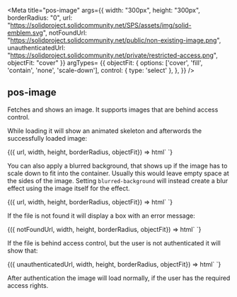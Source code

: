

<Meta
  title="pos-image"
  args={{
    width: "300px",
    height: "300px",
    borderRadius: "0",
    url: "https://solidproject.solidcommunity.net/SPS/assets/img/solid-emblem.svg",
    notFoundUrl:
      "https://solidproject.solidcommunity.net/public/non-existing-image.png",
    unauthenticatedUrl:
      "https://solidproject.solidcommunity.net/private/restricted-access.png",
    objectFit: "cover"
  }}
  argTypes= {{
      objectFit: {
        options: ['cover', 'fill', 'contain', 'none', 'scale-down'],
        control: { type: 'select' },
      },
    }}
/>

## pos-image

Fetches and shows an image. It supports images that are behind access control.

While loading it will show an animated skeleton and afterwords the successfully
loaded image:

<Canvas withSource="open">
  <Story name="Display an image">
    {({ url, width, height, borderRadius, objectFit}) => html`
      <pos-image style="--width: ${width}; --height: ${height}; --border-radius: ${borderRadius}; --object-fit: ${objectFit};" src=${url} />
    `}
  </Story>
</Canvas>

You can also apply a blurred background, that shows up if the image has to scale down to fit into the container. Usually
this would leave empty space at the sides of the image. Setting `blurred-background` will instead create a blur effect
using the image itself for the effect.

<Canvas withSource="open">
  <Story name="Blurred background" args={{ width: '100%', height: '300px', objectFit: 'contain' }}>
    {({ url, width, height, borderRadius, objectFit}) => html`
      <pos-image blurred-background style="--width: ${width}; --height: ${height}; --border-radius: ${borderRadius}; --object-fit: ${objectFit};" src=${url} />
    `}
  </Story>
</Canvas>

If the file is not found it will display a box with an error message:

<Canvas withSource="open">
  <Story name="Not Found">
    {({ notFoundUrl, width, height, borderRadius, objectFit}) => html` <pos-image style="--width: ${width}; --height: ${height}; --border-radius: ${borderRadius}; --object-fit: ${objectFit};" src=${notFoundUrl} /> `}
  </Story>
</Canvas>

If the file is behind access control, but the user is not authenticated it will
show that:

<Canvas withSource="open">
  <Story name="Unauthenticated">
    {({ unauthenticatedUrl, width, height, borderRadius, objectFit}) => html`
      <pos-image style="--width: ${width}; --height: ${height}; --border-radius: ${borderRadius}; --object-fit: ${objectFit};" src=${unauthenticatedUrl} />
    `}
  </Story>
</Canvas>

After authentication the image will load normally, if the user has the required
access rights.
